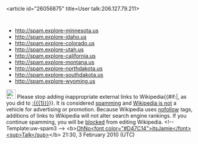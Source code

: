 <article id="26056875" title=User talk:206.127.79.211>
	<talkpage id="26056875" title="User talk:206.127.79.211">
* http://spam.explore-minnesota.us
* http://spam.explore-idaho.us
* http://spam.explore-colorado.us
* http://spam.explore-utah.us
* http://spam.explore-california.us
* http://spam.explore-montana.us
* http://spam.explore-northdakota.us
* http://spam.explore-southdakota.us
* http://spam.explore-wyoming.us
[[Image:Nuvola apps important.svg|25px]] Please stop adding inappropriate external links to Wikipedia{{#if:|, as you did to [[:{{{1}}}]]}}. It is considered [[Wikipedia:Spam|spamming]] and [[Wikipedia:What Wikipedia is not#ADVERTISING|Wikipedia is not]] a vehicle for advertising or promotion. Because Wikipedia uses [[nofollow]] tags, additions of links to Wikipedia will not alter search engine rankings. If you continue spamming, you will be [[Wikipedia:Blocking policy|blocked]] from editing Wikipedia. [[Category:User talk pages with Uw-spam3 notices|{{PAGENAME}}]]&lt;!-- Template:uw-spam3 --&gt; &lt;b&gt;[[User:Ohnoitsjamie|OhNo&lt;font color=&quot;#D47C14&quot;&gt;itsJamie&lt;/font&gt;]] [[User talk:Ohnoitsjamie|&lt;sup&gt;Talk&lt;/sup&gt;]]&lt;/b&gt; 21:30, 3 February 2010 (UTC)
	</talkpage>
</article>
